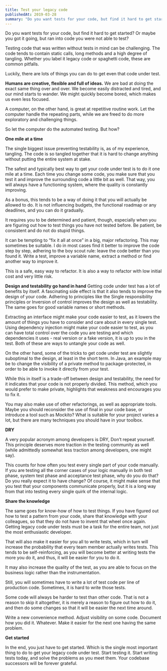 ```yaml
---
title: Test your legacy code
publishedAt: 2019-03-28
summary: "Do you want tests for your code, but find it hard to get started? Or maybe you got it going, but ran into code you were not able to test?"
---
```


Do you want tests for your code, but find it hard to get started? Or maybe you got it going, but ran into code you were not able to test?

Testing code that was written without tests in mind can be challenging. The code tends to contain static calls, long methods and a high degree of tangling. Whether you label it legacy code or spaghetti code, these are common pitfalls.

Luckily, there are lots of things you can do to get even that code under test.

**Humans are creative, flexible and full of ideas.**
We are bad at doing the exact same thing over and over. We become easily distracted and tired, and our mind starts to wander. We might quickly become bored, which makes us even less focused.

A computer, on the other hand, is great at repetitive routine work. Let the computer handle the repeating parts, while we are freed to do more exploratory and challenging things.

So let the computer do the automated testing. But how?

**One mile at a time**

The single biggest issue preventing testability is, as of my experience, tangling. The code is so tangled together that it is hard to change anything without putting the entire system at stake.

The safest and typically best way to get your code under test is to do it one mile at a time. Each time you change some code, you make sure that you test it and improve the surrounding code a little bit as well. That way, you will always have a functioning system, where the quality is constantly improving.

As a bonus, this tends to be a way of doing it that you will actually be allowed to do. It is not influencing budgets, the functional roadmap or any deadlines, and you can do it gradually.

It requires you to be determined and patient, though, especially when you are figuring out how to test things you have not tested before. Be patient, be consistent and do not do stupid things.

It can be tempting to “fix it all at once” in a big, major refactoring. This may sometimes be suitable. I do in most cases find it better to improve the code step by step, adhering to the boy scout rule: leave the code better than you found it. Write a test, improve a variable name, extract a method or find another way to improve it.

This is a safe, easy way to refactor. It is also a way to refactor with low initial cost and very little risk.

**Design and testability go hand in hand** Getting code under test has a lot of benefits by itself. A fascinating side effect is that it also tends to improve the design of your code. Adhering to principles like the Single responsibility principles or Inversion of control improves the design as well as testability. The same goes for good variable names or short methods.

Extracting an interface might make your code easier to test, as it lowers the amount of things you have to consider and care about in every single test. Using dependency injection might make your code easier to test, as you can have total control over the code you are testing and which dependencies it uses - real version or a fake version, it is up to you in the test. Both of these are ways to untangle your code as well.

On the other hand, some of the tricks to get code under test are slightly suboptimal to the design, at least in the short term. In Java, an example may be to change the visibility of a private method to package-protected, in order to be able to invoke it directly from your test. 

While this in itself is a trade-off between design and testability, the need for it indicates that your code is not properly divided. This method, which you would prefer to make private, highlights that weakness and encourages you to fix it.

You may also make use of other refactorings, as well as appropriate tools. Maybe you should reconsider the use of final in your code base, or introduce a tool such as Mockito? What is suitable for your project varies a lot, but there are many techniques you should have in your toolbox.

**DRY**

A very popular acronym among developers is DRY, Don’t repeat yourself. This principle deserves more traction in the testing community as well (while admittedly somewhat less traction among developers, one might say).

This counts for how often you test every single part of your code manually. If you are testing all the corner cases of your logic manually in both test phase, system test phase and acceptance test phase, why do you do that? Do you really expect it to have change? Of course, it might make sense that you test that your components communicate properly, but it is a long way from that into testing every single quirk of the internal logic.

**Share the knowledge**


The same goes for know-how of how to test things. If you have figured out how to test a pattern from your code, share that knowledge with your colleagues, so that they do not have to invent that wheel once again. Getting legacy code under tests must be a task for the entire team, not just the most enthusiastic developer.

That will also make it easier for you all to write tests, which in turn will increase the probability that every team member actually writes tests. This tends to be self-reinforcing, as you will become better at writing tests the more you do it, and thus, it will be easier for you to do it.

It may also increase the quality of the test, as you are able to focus on the business logic rather than the instrumentation.

Still, you will sometimes have to write a lot of test code per line of production code. Sometimes, it is hard to write those tests.

Some code will always be harder to test than other code. That is not a reason to skip it altogether, it is merely a reason to figure out how to do it, and then do some changes so that it will be easier the next time around.

Write a new convenience method. Adjust visibility on some code. Document how you did it. Whatever. Make it easier for the next one having the same problem.

**Get started**

In the end, you just have to get started. Which is the single most important thing to do to get your legacy code under test. Start testing it. Start writing tests today, and solve the problems as you meet them. Your codebase successors will be forever grateful.
